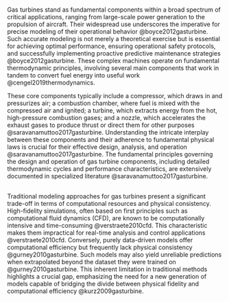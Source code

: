 \chapter{\huge{\textbf{Literature Review}}}



# \textbf{Gas Turbines}

## \textbf{Gas Turbine: Overview}

Gas turbines stand as fundamental components within a broad spectrum of critical applications, ranging from large-scale power generation to the propulsion of aircraft. Their widespread use underscores the imperative for precise modeling of their operational behavior @boyce2012gasturbine. Such accurate modeling is not merely a theoretical exercise but is essential for achieving optimal performance, ensuring operational safety protocols, and successfully implementing proactive predictive maintenance strategies @boyce2012gasturbine. These complex machines operate on fundamental thermodynamic principles, involving several main components that work in tandem to convert fuel energy into useful work @cengel2019thermodynamics. 
    
These core components typically include a compressor, which draws in and pressurizes air; a combustion chamber, where fuel is mixed with the compressed air and ignited; a turbine, which extracts energy from the hot, high-pressure combustion gases; and a nozzle, which accelerates the exhaust gases to produce thrust or direct them for other purposes @saravanamuttoo2017gasturbine. Understanding the intricate interplay between these components and their adherence to fundamental physical laws is crucial for their effective design, analysis, and operation @saravanamuttoo2017gasturbine. The fundamental principles governing the design and operation of gas turbine components, including detailed thermodynamic cycles and performance characteristics, are extensively documented in specialized literature @saravanamuttoo2017gasturbine.


## \textbf{Traditional Modeling Approaches and Their Limitations}

Traditional modeling approaches for gas turbines present a significant trade-off in terms of computational resources and physical consistency. High-fidelity simulations, often based on first principles such as computational fluid dynamics (CFD), are known to be computationally intensive and time-consuming @verstraete2010cfd. This characteristic makes them impractical for real-time analysis and control applications @verstraete2010cfd. Conversely, purely data-driven models offer computational efficiency but frequently lack physical consistency @gurney2010gasturbine. Such models may also yield unreliable predictions when extrapolated beyond the dataset they were trained on @gurney2010gasturbine. This inherent limitation in traditional methods highlights a crucial gap, emphasizing the need for a new generation of models capable of bridging the divide between physical fidelity and computational efficiency @kurz2009gasturbine.

<!--  -->
# \textbf{Foundations for Advanced System Representation}

## \textbf{Digital Twins Technology}

## \textbf{Artificial Intelligence}

<!--  -->
# \textbf{Hybrid Modeling with Physics-Informed Machine Learning}

## \textbf{The Role of First-Principle Models}

## \textbf{Integrating Physics and Data with PINNs}





